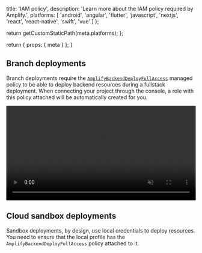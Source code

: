 
  title: 'IAM policy',
  description: 'Learn more about the IAM policy required by Amplify.',
  platforms: [
    'android',
    'angular',
    'flutter',
    'javascript',
    'nextjs',
    'react',
    'react-native',
    'swift',
    'vue'
  ]
};

  return getCustomStaticPath(meta.platforms);
};

  return {
    props: {
      meta
    }
  };
}

## Branch deployments

Branch deployments require the [`AmplifyBackendDeployFullAccess`](https://docs.aws.amazon.com/amplify/latest/userguide/security-iam-awsmanpol.html#security-iam-awsmanpol-AmplifyBackendDeployFullAccess) managed policy to be able to deploy backend resources during a fullstack deployment. When connecting your project through the console, a role with this policy attached will be automatically created for you.

<video autoPlay={true} muted={true} loop={true} width="100%" playsInline={true}>
  <source src="/images/gen2/references/iam-policy.mp4" />
</video>

## Cloud sandbox deployments

Sandbox deployments, by design, use local credentials to deploy resources. You need to ensure that the local profile has the `AmplifyBackendDeployFullAccess` policy attached to it.
